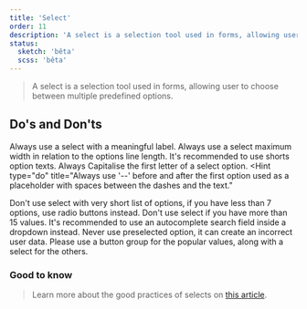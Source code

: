 ```yaml
---
title: 'Select'
order: 11
description: 'A select is a selection tool used in forms, allowing user to choose between multiple predefined options.'
status:
  sketch: 'bêta'
  scss: 'bêta'
---
```


> A select is a selection tool used in forms, allowing user to choose between multiple predefined options.

<Preview path="Selects" nude />

## Do's and Don'ts

<HintItem>Always use a select with a meaningful label.</HintItem>
<HintItem>
  Always use a select maximum width in relation to the options line length.
</HintItem>
<HintItem>It's recommended to use shorts option texts.</HintItem>
<HintItem>Always Capitalise the first letter of a select option.</HintItem>
<Hint
  type="do"
  title="Always use '--' before and after the first option used as a placeholder with spaces between the dashes and the text."
>
  <Preview path="Select-default" nude />
</Hint>
<HintItem dont>
  Don't use select with very short list of options, if you have less than 7
  options, use radio buttons instead.
</HintItem>
<HintItem dont>
  Don't use select if you have more than 15 values. It's recommended to use an
  autocomplete search field inside a dropdown instead.
</HintItem>
<HintItem dont>
  Never use preselected option, it can create an incorrect user data. Please use
  a button group for the popular values, along with a select for the others.
</HintItem>

### Good to know

> Learn more about the good practices of selects on [this article](https://uxplanet.org/ux-design-drop-downs-in-forms-c6943ec30037).
